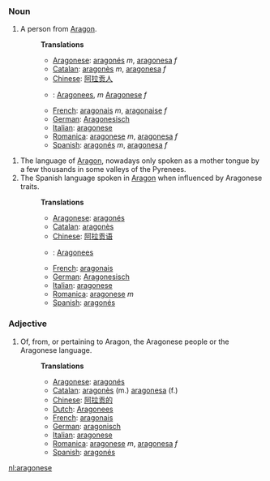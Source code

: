 === Noun ===

# A person from [[w:Aragon|Aragon]].
#: '''Translations''' 
#:*[[Aragonese]]: [[aragonés]] ''m'', [[aragonesa]] ''f''
#:*[[Catalan]]: [[aragonès]] ''m'', [[aragonesa]] ''f'' 
#:*[[Chinese]]: [[阿拉贡人]]
#:*{{nl}}: [[Aragonees]], ''m'' [[Aragonese]] ''f''
#:*[[French]]: [[aragonais]] ''m'', [[aragonaise]] ''f'' 
#:*[[German]]: [[Aragonesisch]] 
#:*[[Italian]]: [[aragonese]] 
#:*[[Romanica]]: [[aragonese]] ''m'', [[aragonesa]] ''f''
#:*[[Spanish]]: [[aragonés]] ''m'', [[aragonesa]] ''f'' 

# The language of [[w:Aragon|Aragon]], nowadays only spoken as a mother tongue by a few thousands in some valleys of the Pyrenees.
# The Spanish language spoken in [[w:Aragon|Aragon]] when influenced by Aragonese traits.
#:'''Translations''' 
#:*[[Aragonese]]: [[aragonés]]
#:*[[Catalan]]: [[aragonès]] 
#:*[[Chinese]]: [[阿拉贡语]]
#:*{{nl}}: [[Aragonees]]
#:*[[French]]: [[aragonais]] 
#:*[[German]]: [[Aragonesisch]]
#:*[[Italian]]: [[aragonese]] 
#:*[[Romanica]]: [[aragonese]] ''m''
#:*[[Spanish]]: [[aragonés]]


===Adjective===

# Of, from, or pertaining to Aragon, the Aragonese people or the Aragonese language. 
#:'''Translations''' 
#:*[[Aragonese]]: [[aragonés]]
#:*[[Catalan]]: [[aragonès]] (m.) [[aragonesa]] (f.)
#:*[[Chinese]]: [[阿拉贡的]]
#:*[[Dutch]]: [[Aragonees]]
#:*[[French]]: [[aragonais]]
#:*[[German]]: [[aragonisch]]
#:*[[Italian]]: [[aragonese]] 
#:*[[Romanica]]: [[aragonese]] ''m'', [[aragonesa]] ''f''
#:*[[Spanish]]: [[aragonés]]


[[nl:aragonese]]